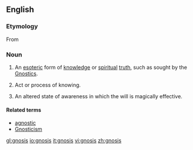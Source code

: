 ==English==

===Etymology===
From {{etyl|grc}} {{term|lang=grc|γνώσις||tr=gnósis|knowledge}}

===Noun===
{{wikipedia}}
{{en-noun|gnoses}}

# {{gnosticism}} An [[esoteric]] form of [[knowledge]] or [[spiritual]] [[truth]], such as sought by the [[Gnostic]]s.
# Act or process of knowing.
# {{occult}} An altered state of awareness in which the will is magically effective.

====Related terms====
* [[agnostic]]
* [[Gnosticism]]

[[gl:gnosis]]
[[io:gnosis]]
[[it:gnosis]]
[[vi:gnosis]]
[[zh:gnosis]]